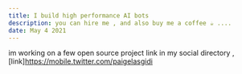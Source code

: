 ```yaml
---
title: I build high performance AI bots
description: you can hire me , and also buy me a coffee ☕️ ....
date: May 4 2021
---
```


im working on a few open source project link in my social directory ,   [link]https://mobile.twitter.com/paigelasgidi
